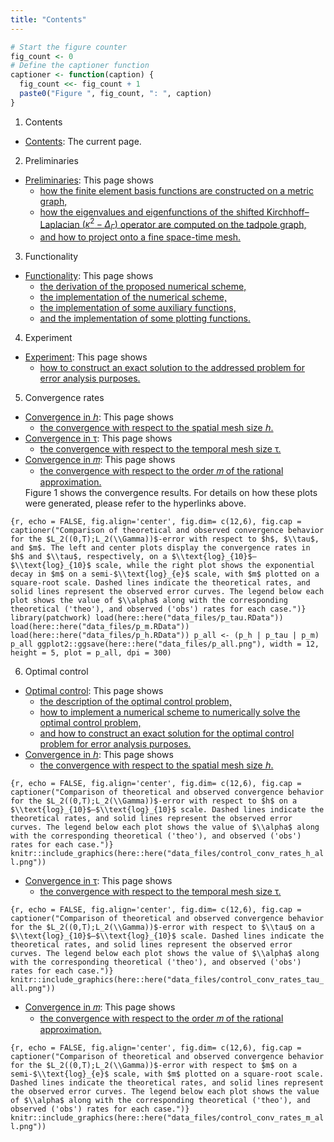 ```yaml
---
title: "Contents"
---
```


```r
# Start the figure counter
fig_count <- 0
# Define the captioner function
captioner <- function(caption) {
  fig_count <<- fig_count + 1
  paste0("Figure ", fig_count, ": ", caption)
}
```

1. Contents

  - [Contents](about.html): The current page.

2. Preliminaries

  - [Preliminaries](preliminaries.html): This page shows 
    - [how the finite element basis functions are constructed on a metric graph,](preliminaries.html#fem-basis)
    - [how the eigenvalues and eigenfunctions of the shifted Kirchhoff–Laplacian $(\kappa^2-\Delta_\Gamma)$ operator are computed on the tadpole graph,](preliminaries.html#eigenfunctions)
    - [and how to project onto a fine space-time mesh.](preliminaries.html#piecewise_projection)
      
3. Functionality

  - [Functionality](functionality.html): This page shows 
    - [the derivation of the proposed numerical scheme,](functionality.html#num_scheme)
    - [the implementation of the numerical scheme,](functionality.html#num_implementation)
    - [the implementation of some auxiliary functions,](functionality.html#auxiliary_functions)
    - [and the implementation of some plotting functions.](functionality.html#plotting_functions)
  
4. Experiment

  - [Experiment](exp1.html): This page shows 
    - [how to construct an exact solution to the addressed problem for error analysis purposes.](exp1.html#eigensolconst)
    
5. Convergence rates

  - [Convergence in 𝘩](conv_in_h.html): This page shows 
    - [the convergence with respect to the spatial mesh size 𝘩.](conv_in_h.html)
  - [Convergence in τ](conv_in_tau.html): This page shows 
    - [the convergence with respect to the temporal mesh size τ.](conv_in_tau.html)
  - [Convergence in 𝑚](conv_in_m.html): This page shows 
    - [the convergence with respect to the order 𝑚 of the rational approximation.](conv_in_m.html)
      
    Figure 1 shows the convergence results. For details on how these plots were generated, please refer to the hyperlinks above.

     
      
```{r, echo = FALSE, fig.align='center', fig.dim= c(12,6), fig.cap = captioner("Comparison of theoretical and observed convergence behavior for the $L_2((0,T);L_2(\\Gamma))$-error with respect to $h$, $\\tau$, and $m$. The left and center plots display the convergence rates in $h$ and $\\tau$, respectively, on a $\\text{log}_{10}$–$\\text{log}_{10}$ scale, while the right plot shows the exponential decay in $m$ on a semi-$\\text{log}_{e}$ scale, with $m$ plotted on a square-root scale. Dashed lines indicate the theoretical rates, and solid lines represent the observed error curves. The legend below each plot shows the value of $\\alpha$ along with the corresponding theoretical ('theo'), and observed ('obs') rates for each case.")}
library(patchwork)
load(here::here("data_files/p_tau.RData"))
load(here::here("data_files/p_m.RData"))
load(here::here("data_files/p_h.RData"))
p_all <- (p_h | p_tau | p_m) 
p_all
ggplot2::ggsave(here::here("data_files/p_all.png"), width = 12, height = 5, plot = p_all, dpi = 300)
```

      
6. Optimal control

  - [Optimal control](control1.html): This page shows 
    - [the description of the optimal control problem,](control1.html#optimal_control_problem)
    - [how to implement a numerical scheme to numerically solve the optimal control problem,](control1.html#num_scheme_optim_control)
    - [and how to construct an exact solution for the optimal control problem for error analysis purposes.](control1.html#exact_sol_for_optim_control_prob)
  - [Convergence in 𝘩](control_conv_h.html): This page shows 
    - [the convergence with respect to the spatial mesh size 𝘩.](control_conv_h.html)
      
```{r, echo = FALSE, fig.align='center', fig.dim= c(12,6), fig.cap = captioner("Comparison of theoretical and observed convergence behavior for the $L_2((0,T);L_2(\\Gamma))$-error with respect to $h$ on a $\\text{log}_{10}$–$\\text{log}_{10}$ scale. Dashed lines indicate the theoretical rates, and solid lines represent the observed error curves. The legend below each plot shows the value of $\\alpha$ along with the corresponding theoretical ('theo'), and observed ('obs') rates for each case.")}
knitr::include_graphics(here::here("data_files/control_conv_rates_h_all.png"))
```
     
      
  - [Convergence in τ](control_conv_tau.html): This page shows 
    - [the convergence with respect to the temporal mesh size τ.](control_conv_tau.html)
      
```{r, echo = FALSE, fig.align='center', fig.dim= c(12,6), fig.cap = captioner("Comparison of theoretical and observed convergence behavior for the $L_2((0,T);L_2(\\Gamma))$-error with respect to $\\tau$ on a $\\text{log}_{10}$–$\\text{log}_{10}$ scale. Dashed lines indicate the theoretical rates, and solid lines represent the observed error curves. The legend below each plot shows the value of $\\alpha$ along with the corresponding theoretical ('theo'), and observed ('obs') rates for each case.")}
knitr::include_graphics(here::here("data_files/control_conv_rates_tau_all.png"))
```
         
      
  - [Convergence in 𝑚](control_conv_m.html): This page shows 
    - [the convergence with respect to the order 𝑚 of the rational approximation.](control_conv_m.html)
      
      
```{r, echo = FALSE, fig.align='center', fig.dim= c(12,6), fig.cap = captioner("Comparison of theoretical and observed convergence behavior for the $L_2((0,T);L_2(\\Gamma))$-error with respect to $m$ on a semi-$\\text{log}_{e}$ scale, with $m$ plotted on a square-root scale. Dashed lines indicate the theoretical rates, and solid lines represent the observed error curves. The legend below each plot shows the value of $\\alpha$ along with the corresponding theoretical ('theo'), and observed ('obs') rates for each case.")}
knitr::include_graphics(here::here("data_files/control_conv_rates_m_all.png"))
```    
      
      
      
      
      
      
      
      
      
      
      
      
      
      
      